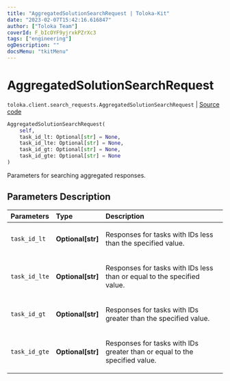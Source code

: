 ```yaml
---
title: "AggregatedSolutionSearchRequest | Toloka-Kit"
date: "2023-02-07T15:42:16.616847"
author: ["Toloka Team"]
coverId: F_bIcOYF9yjrxkPZrXc3
tags: ["engineering"]
ogDescription: ""
docsMenu: "tkitMenu"
---
```


# AggregatedSolutionSearchRequest
`toloka.client.search_requests.AggregatedSolutionSearchRequest` | [Source code](https://github.com/Toloka/toloka-kit/blob/v1.1.3/src/client/search_requests.py#L470)

```python
AggregatedSolutionSearchRequest(
    self,
    task_id_lt: Optional[str] = None,
    task_id_lte: Optional[str] = None,
    task_id_gt: Optional[str] = None,
    task_id_gte: Optional[str] = None
)
```

Parameters for searching aggregated responses.

## Parameters Description

| Parameters | Type | Description |
| :----------| :----| :-----------|
`task_id_lt`|**Optional\[str\]**|<p>Responses for tasks with IDs less than the specified value.</p>
`task_id_lte`|**Optional\[str\]**|<p>Responses for tasks with IDs less than or equal to the specified value.</p>
`task_id_gt`|**Optional\[str\]**|<p>Responses for tasks with IDs greater than the specified value.</p>
`task_id_gte`|**Optional\[str\]**|<p>Responses for tasks with IDs greater than or equal to the specified value.</p>